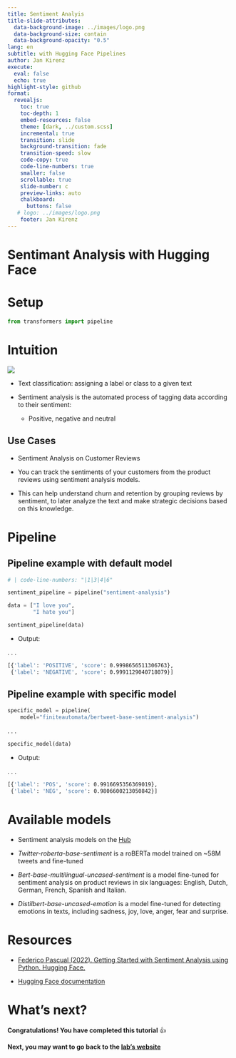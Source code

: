 ```yaml
---
title: Sentiment Analyis
title-slide-attributes:
  data-background-image: ../images/logo.png
  data-background-size: contain
  data-background-opacity: "0.5"
lang: en
subtitle: with Hugging Face Pipelines
author: Jan Kirenz
execute:
  eval: false
  echo: true
highlight-style: github
format:
  revealjs: 
    toc: true
    toc-depth: 1
    embed-resources: false
    theme: [dark, ../custom.scss]  
    incremental: true
    transition: slide
    background-transition: fade
    transition-speed: slow
    code-copy: true
    code-line-numbers: true
    smaller: false
    scrollable: true
    slide-number: c
    preview-links: auto
    chalkboard: 
      buttons: false
   # logo: ../images/logo.png
    footer: Jan Kirenz
---
```



# Sentimant Analysis with Hugging Face


# Setup

```python
from transformers import pipeline
```


# Intuition

![](../images/text-classification.png)

- Text classification: assigning a label or class to a given text

- Sentiment analysis is the automated process of tagging data according to their sentiment:
  - Positive, negative and neutral


## Use Cases

- Sentiment Analysis on Customer Reviews

- You can track the sentiments of your customers from the product reviews using sentiment analysis models. 

- This can help understand churn and retention by grouping reviews by sentiment, to later analyze the text and make strategic decisions based on this knowledge.


# Pipeline

## Pipeline example with default model


```python
# | code-line-numbers: "|1|3|4|6"

sentiment_pipeline = pipeline("sentiment-analysis")

data = ["I love you",
        "I hate you"]

sentiment_pipeline(data)

```

- Output:

. . . 

```bash
[{'label': 'POSITIVE', 'score': 0.9998656511306763},
 {'label': 'NEGATIVE', 'score': 0.9991129040718079}]
```


## Pipeline example with specific model

```python

specific_model = pipeline(
    model="finiteautomata/bertweet-base-sentiment-analysis")
```

. . .

```python
specific_model(data)
```

- Output:

. . . 

```bash
[{'label': 'POS', 'score': 0.9916695356369019},
 {'label': 'NEG', 'score': 0.9806600213050842}]
```

# Available models

- Sentiment analysis models on the [Hub](https://huggingface.co/models?pipeline_tag=text-classification&sort=downloads&search=sentiment)


- *Twitter-roberta-base-sentiment* is a roBERTa model trained on ~58M tweets and fine-tuned 

- *Bert-base-multilingual-uncased-sentiment* is a model fine-tuned for sentiment analysis on product reviews in six languages: English, Dutch, German, French, Spanish and Italian.

- *Distilbert-base-uncased-emotion* is a model fine-tuned for detecting emotions in texts, including sadness, joy, love, anger, fear and surprise.

# Resources

- [Federico Pascual (2022). Getting Started with Sentiment Analysis using Python. Hugging Face.](https://huggingface.co/blog/sentiment-analysis-python)

- [Hugging Face documentation](https://huggingface.co/tasks/text-classification)


# What's next? {background-image="../images/logo.png" background-opacity="0.5"}

**Congratulations! You have completed this tutorial** 👍

**Next, you may want to go back to the [lab's website](https://kirenz.github.io/lab-huggingface/)**
